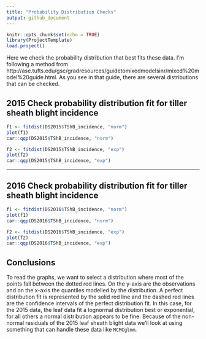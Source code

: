 ```yaml
---
title: "Probability Distribution Checks"
output: github_document
---
```


```r
knitr::opts_chunk$set(echo = TRUE)
library(ProjectTemplate)
load.project()
```

Here we check the probability distribution that best fits these data. I'm following a method from http://ase.tufts.edu/gsc/gradresources/guidetomixedmodelsinr/mixed%20model%20guide.html. As you see in that guide, there are several distributions that can be checked.

## 2015 Check probability distribution fit for tiller sheath blight incidence

```r

f1 <- fitdist(DS2015$TShB_incidence, "norm")
plot(f1)
car::qqp(DS2015$TShB_incidence, "norm")

f2 <- fitdist(DS2015$TShB_incidence, "exp")
plot(f2)
car::qqp(DS2015$TShB_incidence, "exp")

```

*******

## 2016 Check probability distribution fit for tiller sheath blight incidence

```r

f1 <- fitdist(DS2016$TShB_incidence, "norm")
plot(f1)
car::qqp(DS2016$TShB_incidence, "norm")

f2 <- fitdist(DS2016$TShB_incidence, "exp")
plot(f2)
car::qqp(DS2016$TShB_incidence, "exp")

```

## Conclusions

To read the graphs, we want to select a distribution where most of the points fall between the dotted red lines. On the y-axis are the observations and on the x-axis the quantiles modelled by the distribution. A perfect distribution fit is represented by the solid red line and the dashed red lines are the confidence intervals of the perfect distribution fit. In this case, for the 2015 data, the leaf data fit a lognormal distribution best or exponential, for all others a normal distribution appears to be fine. Because of the non-normal residuals of the 2015 leaf sheath blight data we'll look at using something that can handle these data like `MCMCglmm`.
